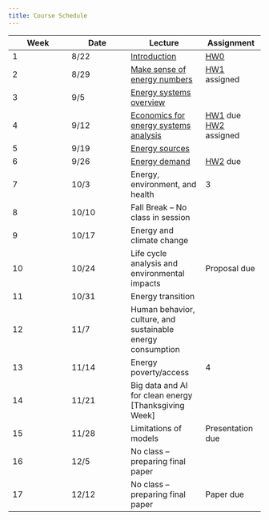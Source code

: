 ```yaml
---
title: Course Schedule
---
```


| Week | Date  | Lecture                                                              | Assignment                                                           |
|-----------------|-----------------|---------------------|-----------------|
| 1    | 8/22  | [Introduction](lectures/lecture1/index.qmd)                          | [HW0](homeworks/hw0.qmd)                                             |
| 2    | 8/29  | [Make sense of energy numbers](lectures/lecture2/index.qmd)          | [HW1](homeworks/hw1.qmd) assigned                                    |
| 3    | 9/5   | [Energy systems overview](lectures/lecture3/index.qmd)               |                                                                      |
| 4    | 9/12  | [Economics for energy systems analysis](lectures/lecture4/index.qmd) | [HW1](homeworks/hw1.qmd) due </br> [HW2](homeworks/hw2.qmd) assigned |
| 5    | 9/19  | [Energy sources](lectures/lecture5/index.qmd)                        |                                                                      |
| 6    | 9/26  | [Energy demand](lectures/lecture6/index.qmd)                         | [HW2](homeworks/hw2.qmd) due                                         |
| 7    | 10/3  | Energy, environment, and health                                      | 3                                                                    |
| 8    | 10/10 | Fall Break -- No class in session                                    |                                                                      |
| 9    | 10/17 | Energy and climate change                                            |                                                                      |
| 10   | 10/24 | Life cycle analysis and environmental impacts                        | Proposal due                                                         |
| 11   | 10/31 | Energy transition                                                    |                                                                      |
| 12   | 11/7  | Human behavior, culture, and sustainable energy consumption          |                                                                      |
| 13   | 11/14 | Energy poverty/access                                                | 4                                                                    |
| 14   | 11/21 | Big data and AI for clean energy \[Thanksgiving Week\]               |                                                                      |
| 15   | 11/28 | Limitations of models                                                | Presentation due                                                     |
| 16   | 12/5  | No class -- preparing final paper                                    |                                                                      |
| 17   | 12/12 | No class -- preparing final paper                                    | Paper due                                                            |
